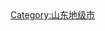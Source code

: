 {{catmore|德州市|山东省德州市}}
[[Category:山东地级市|Category:山东地级市]]
<br>{{hideh
|Head = 德州各区县市所辖乡镇与街道
|FrameStyle   = border:solid 1px #0000ff;
|HeadStyle    = text-align:left;background:transparent;
|ContentStyle = background: #FFFFE0;
}}
{{edit|Template:德州市德城区行政区划}}{{德州市德城区行政区划|state=expanded}}<br>
{{edit|Template:乐陵市行政区划}}{{乐陵市行政区划|state=expanded}}<br>
{{edit|Template:禹城市行政区划}}{{禹城市行政区划|state=expanded}}<br>
{{edit|Template:陵县行政区划}}{{陵县行政区划|state=expanded}}<br>
{{edit|Template:宁津县行政区划}}{{宁津县行政区划|state=expanded}}<br>
{{edit|Template:齐河县行政区划}}{{齐河县行政区划|state=expanded}}<br>
{{edit|Template:武城县行政区划}}{{武城县行政区划|state=expanded}}<br>
{{edit|Template:庆云县行政区划}}{{庆云县行政区划|state=expanded}}<br>
{{edit|Template:平原县行政区划}}{{平原县行政区划|state=expanded}}<br>
{{edit|Template:夏津县行政区划}}{{夏津县行政区划|state=expanded}}<br>
{{edit|Template:临邑县行政区划}}{{临邑县行政区划|state=expanded}}<br>
{{hidef}}